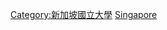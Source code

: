 {{Commonscat|Faculty of the National University of Singapore}}

[[Category:新加坡國立大學|Category:新加坡國立大學]]
[[Category:新加坡大學教師|Singapore]]